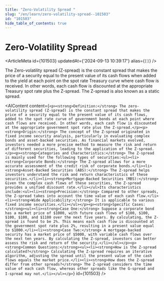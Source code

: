 ```yaml
---
title: "Zero-Volatility Spread "
slug: "/en/learn/zero-volatility-spread--101503"
id: "101503"
hide_table_of_contents: true
---
```



# Zero-Volatility Spread 

<ArticleMeta id={101503} updatedAt={'2024-09-13 10:39:17'} alias={`[]`} />
<div className='border-solid border-b border-t-0 my-4 border-[var(--ifm-color-gray-300)]' />

The Zero-volatility spread (Z-spread) is the constant spread that makes the price of a security equal to the present value of its cash flows when added to the yield at each point on the spot rate Treasury curve where cash flow is received. In other words, each cash flow is discounted at the appropriate Treasury spot rate plus the Z-spread. The Z-spread is also known as a static spread.

<AIContent content={`<p><strong>Definition:</strong> The zero-volatility spread (Z-spread) is the constant spread that makes the price of a security equal to the present value of its cash flows, added to the spot rate curve of government bonds at each point where cash flows are received. In other words, each cash flow is discounted at the appropriate government spot rate plus the Z-spread.</p><p><strong>Origin:</strong> The concept of the Z-spread originated in fixed income security analysis, particularly in evaluating complex bonds and asset-backed securities. As financial markets evolved, investors needed a more precise method to measure the risk and return of different securities, leading to the application of the Z-spread.</p><p><strong>Categories and Characteristics:</strong> The Z-spread is mainly used for the following types of securities:<ul><li><strong>Corporate Bonds:</strong> The Z-spread allows for a more accurate assessment of the credit risk of corporate bonds.</li><li><strong>Asset-Backed Securities (ABS):</strong> The Z-spread helps investors understand the risk and return characteristics of these securities.</li><li><strong>Mortgage-Backed Securities (MBS):</strong> Given the complex cash flows of these securities, the Z-spread provides a unified discount rate.</li></ul>Its characteristics include:<ul><li><strong>Precision:</strong> Compared to other spreads, the Z-spread takes into account the time value of each cash flow.</li><li><strong>Wide Applicability:</strong> It is applicable to various fixed income securities.</li></ul></p><p><strong>Specific Cases:</strong><ul><li><strong>Case One:</strong> Suppose a corporate bond has a market price of $1000, with future cash flows of $100, $100, $100, $100, and $1100 over the next five years. By calculating, the Z-spread is found to be 2%. This means each cash flow is discounted at the government spot rate plus 2%, resulting in a present value equal to $1000.</li><li><strong>Case Two:</strong> A mortgage-backed security has a market price of $5000, with variable cash flows over the next ten years. By calculating the Z-spread, investors can better assess the risk and return of the security.</li></ul></p><p><strong>Common Questions:</strong><ul><li><strong>How is the Z-spread calculated?</strong> Calculating the Z-spread requires an iterative algorithm, adjusting the spread until the present value of the cash flows equals the market price.</li><li><strong>How does the Z-spread differ from other spreads?</strong> The Z-spread considers the time value of each cash flow, whereas other spreads like the G-spread and I-spread may not.</li></ul></p>`} id={101503} />
